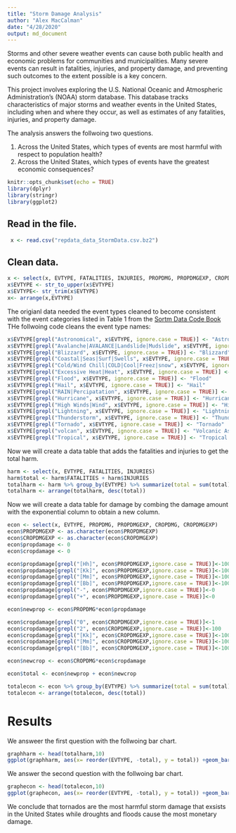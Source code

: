 ```yaml
---
title: "Storm Damage Analysis"
author: "Alex MacCalman"
date: "4/28/2020"
output: md_document
---
```

Storms and other severe weather events can cause both public health and economic problems for communities and municipalities. Many severe events can result in fatalities, injuries, and property damage, and preventing such outcomes to the extent possible is a key concern.

This project involves exploring the U.S. National Oceanic and Atmospheric Administration's (NOAA) storm database. This database tracks characteristics of major storms and weather events in the United States, including when and where they occur, as well as estimates of any fatalities, injuries, and property damage.

The analysis answers the follwoing two questions.  

1. Across the United States, which types of events are most harmful with respect to population health?  
2. Across the United States, which types of events have the greatest economic consequences?  

```r
knitr::opts_chunk$set(echo = TRUE)
library(dplyr)
library(stringr)
library(ggplot2)
```
## Read in the file.  
```r
 x <- read.csv("repdata_data_StormData.csv.bz2")
```
## Clean data.  
```r
x <- select(x, EVTYPE, FATALITIES, INJURIES, PROPDMG, PROPDMGEXP, CROPDMG, CROPDMGEXP)
x$EVTYPE <- str_to_upper(x$EVTYPE)
x$EVTYPE<- str_trim(x$EVTYPE)
x<- arrange(x,EVTYPE)
```
The origianl data needed the event types cleaned to become consistent with the event categories listed in Table 1 from the [Sortm Data Code Book](https://d396qusza40orc.cloudfront.net/repdata%2Fpeer2_doc%2Fpd01016005curr.pdf)  
THe follwoing code cleans the event type names:
```r
x$EVTYPE[grepl("Astronomical", x$EVTYPE, ignore.case = TRUE)] <- "Astronomical Low Tide"
x$EVTYPE[grepl("Avalanche|AVALANCE|Landslide|Mudslide", x$EVTYPE, ignore.case = TRUE)] <- "Avalanche"
x$EVTYPE[grepl("Blizzard", x$EVTYPE, ignore.case = TRUE)] <- "Blizzard"
x$EVTYPE[grepl("Coastal|Seas|Surf|Swells", x$EVTYPE, ignore.case = TRUE)] <- "Coastal Flood"
x$EVTYPE[grepl("Cold/Wind Chill|COLD|Cool|Freez|snow", x$EVTYPE, ignore.case = TRUE)] <- "Cold/Wind Chill"
x$EVTYPE[grepl("Excessive Heat|Heat", x$EVTYPE, ignore.case = TRUE)] <- "Excessive Heat"
x$EVTYPE[grepl("Flood", x$EVTYPE, ignore.case = TRUE)] <- "Flood"
x$EVTYPE[grepl("Hail", x$EVTYPE, ignore.case = TRUE)] <- "Hail"
x$EVTYPE[grepl("RAIN|Percipatation", x$EVTYPE, ignore.case = TRUE)] <- "Heavy Rain"
x$EVTYPE[grepl("Hurricane", x$EVTYPE, ignore.case = TRUE)] <- "Hurricane"
x$EVTYPE[grepl("High Winds|Wind", x$EVTYPE, ignore.case = TRUE)] <- "High Winds"
x$EVTYPE[grepl("Lightning", x$EVTYPE, ignore.case = TRUE)] <- "Lightning"
x$EVTYPE[grepl("Thunderstorm", x$EVTYPE, ignore.case = TRUE)] <- "Thunderstorm"
x$EVTYPE[grepl("Tornado", x$EVTYPE, ignore.case = TRUE)] <- "Tornado"
x$EVTYPE[grepl("volcan", x$EVTYPE, ignore.case = TRUE)] <- "Volcanic Ash"
x$EVTYPE[grepl("Tropical", x$EVTYPE, ignore.case = TRUE)] <- "Tropical Storm"
```
Now we will create a data table that adds the fatalities and injuries to get the total harm.
```r
harm <- select(x, EVTYPE, FATALITIES, INJURIES)
harm$total <- harm$FATALITIES + harm$INJURIES
totalharm <- harm %>% group_by(EVTYPE) %>% summarize(total = sum(total))
totalharm <- arrange(totalharm, desc(total))
```

Now we will create a data table for damage by combing the damage amount with the exponential column to obtain a new column.
```r
econ <- select(x, EVTYPE, PROPDMG, PROPDMGEXP, CROPDMG, CROPDMGEXP)
econ$PROPDMGEXP <- as.character(econ$PROPDMGEXP)
econ$CROPDMGEXP <- as.character(econ$CROPDMGEXP)
econ$propdamage <- 0
econ$cropdamage <- 0

econ$propdamage[grepl("[Hh]", econ$PROPDMGEXP,ignore.case = TRUE)]<-100
econ$propdamage[grepl("[Kk]", econ$PROPDMGEXP,ignore.case = TRUE)]<-1000
econ$propdamage[grepl("[Mm]", econ$PROPDMGEXP,ignore.case = TRUE)]<-1000000
econ$propdamage[grepl("[Bb]", econ$PROPDMGEXP,ignore.case = TRUE)]<-1000000000
econ$propdamage[grepl("-", econ$PROPDMGEXP,ignore.case = TRUE)]<-0
econ$propdamage[grepl("+", econ$PROPDMGEXP,ignore.case = TRUE)]<-0

econ$newprop <- econ$PROPDMG*econ$propdamage

econ$cropdamage[grepl("0", econ$CROPDMGEXP,ignore.case = TRUE)]<-1
econ$cropdamage[grepl("2", econ$CROPDMGEXP,ignore.case = TRUE)]<-100
econ$cropdamage[grepl("[Kk]", econ$CROPDMGEXP,ignore.case = TRUE)]<-1000
econ$cropdamage[grepl("[Mm]", econ$CROPDMGEXP,ignore.case = TRUE)]<-1000000
econ$cropdamage[grepl("[Bb]", econ$CROPDMGEXP,ignore.case = TRUE)]<-1000000000

econ$newcrop <- econ$CROPDMG*econ$cropdamage

econ$total <- econ$newprop + econ$newcrop

totalecon <- econ %>% group_by(EVTYPE) %>% summarize(total = sum(total)/1000000000)
totalecon <- arrange(totalecon, desc(total))


```
# Results

We answeer the first question with the follwoing bar chart.
```r
graphharm <- head(totalharm,10)
ggplot(graphharm, aes(x= reorder(EVTYPE, -total), y = total)) +geom_bar(stat = "identity") +labs(x = "Storm Event Type", y = "Total Fatalities and Injuries") +theme(axis.text.x = element_text(angle = 90, hjust = 1))
```

We answer the second question with the follwoing bar chart.
```r
graphecon <- head(totalecon,10)
ggplot(graphecon, aes(x= reorder(EVTYPE, -total), y = total)) +geom_bar(stat = "identity") +labs(x = "Storm Event Type", y = "Total Monatary Damage ($Billions)") +theme(axis.text.x = element_text(angle = 90, hjust = 1))
```

We conclude that tornados are the most harmful storm damage that exsists in the United States while droughts and floods cause the most monetary damage. 
